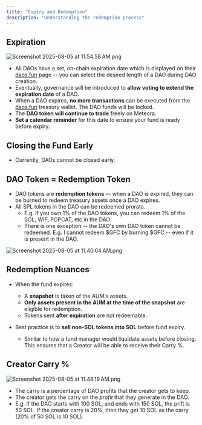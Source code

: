```yaml
---
title: "Expiry and Redemption"
description: "Understanding the redemption process"
---
```


## Expiration

![Screenshot 2025-08-05 at 11.54.58 AM.png](/images/Screenshot2025-08-05at11.54.58AM.png)

- All DAOs have a set, on-chain expiration date which is displayed on their [daos.fun](http://daos.fun) page -- you can select the desired length of a DAO during DAO creation. 
- Eventually, governance will be introduced to **allow voting to extend the expiration date** of a DAO.
- When a DAO expires, **no more transactions** can be executed from the [daos.fun](http://daos.fun) treasury wallet. The DAO funds will be locked.
- The **DAO token will continue to trade** freely on Meteora. 
- **Set a calendar reminder** for this date to ensure your fund is ready before expiry.

## Closing the Fund Early

- Currently, DAOs cannot be closed early. 

## DAO Token = Redemption Token

- DAO tokens are **redemption tokens** — when a DAO is expired, they can be burned to redeem treasury assets once a DAO expires.
- All SPL tokens in the DAO can be redeemed prorata. 
  - E.g. if you own 1% of the DAO tokens, you can redeem 1% of the SOL, WIF, POPCAT, etc in the DAO. 
  - There is one exception -- the DAO's own DAO token cannot be redeemed. E.g. I cannot redeem \$GFC by burning \$GFC -- even if it is present in the DAO. 

![Screenshot 2025-08-05 at 11.40.04 AM.png](/images/Screenshot2025-08-05at11.40.04AM.png)

## Redemption Nuances

- When the fund expires:
  - A **snapshot** is taken of the AUM's assets.
  - **Only assets present in the AUM at the time of the snapshot** are eligible for redemption.
  - Tokens sent **after expiration** are not redeemable.


- Best practice is to **sell non-SOL tokens into SOL** before fund expiry.
  - Similar to how a fund manager would liquidate assets before closing. This ensures that a Creator will be able to receive their Carry %. 

## Creator Carry % 

![Screenshot 2025-08-05 at 11.48.19 AM.png](/images/Screenshot2025-08-05at11.48.19AM.png)

- The carry is a percentage of DAO profits that the creator gets to keep. 
- The creator gets the carry on the _profit_ that they generate in the DAO. 
- E.g. If the DAO starts with 100 SOL, and ends with 150 SOL, the prift is 50 SOL. If the creator carry is 20%, then they get 10 SOL as the carry (20% of 50 SOL is 10 SOL). 
